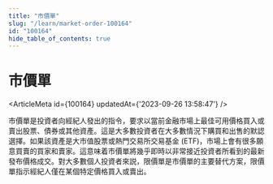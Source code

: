 ```yaml
---
title: "市價單"
slug: "/learn/market-order-100164"
id: "100164"
hide_table_of_contents: true
---
```



# 市價單

<ArticleMeta id={100164} updatedAt={'2023-09-26 13:58:47'} />
<div className='border-solid border-b border-t-0 my-4 border-[var(--ifm-color-gray-300)]' />

市價單是投資者向經紀人發出的指令，要求以當前金融市場上最佳可用價格買入或賣出股票、債券或其他資產。這是大多數投資者在大多數情況下購買和出售的默認選擇。如果該資產是大市值股票或熱門交易所交易基金 (ETF)，市場上會有很多願意買賣的買家和賣家。這意味着市價單將幾乎即時以非常接近投資者所看到的最新發布價格成交。對大多數個人投資者來説，限價單是市價單的主要替代方案，限價單指示經紀人僅在某個特定價格買入或賣出。
